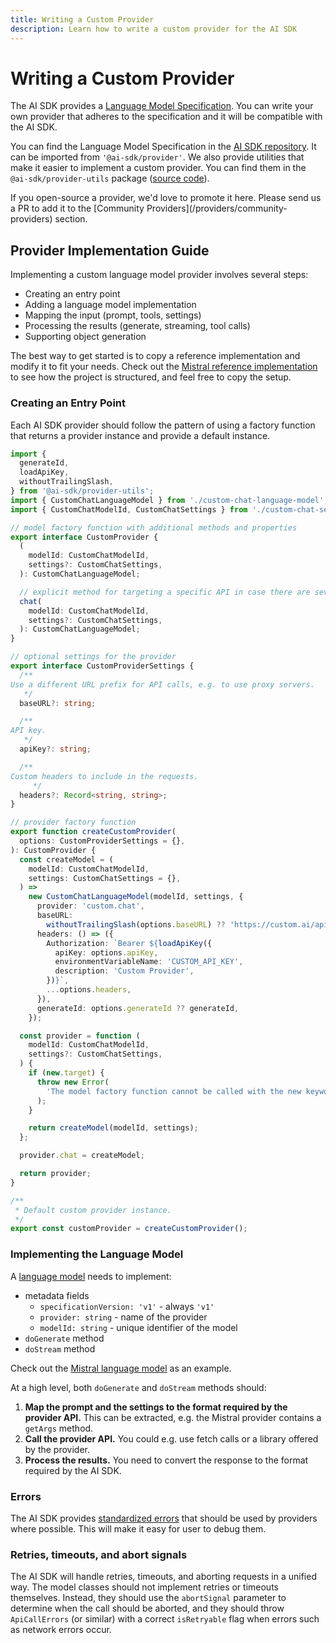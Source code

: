 ```yaml
---
title: Writing a Custom Provider
description: Learn how to write a custom provider for the AI SDK
---
```


# Writing a Custom Provider

The AI SDK provides a [Language Model Specification](https://github.com/vercel/ai/tree/main/packages/provider/src/language-model/v1).
You can write your own provider that adheres to the specification and it will be compatible with the AI SDK.

You can find the Language Model Specification in the [AI SDK repository](https://github.com/vercel/ai/tree/main/packages/provider/src/language-model/v1).
It can be imported from `'@ai-sdk/provider'`. We also provide utilities that make it easier to implement a custom provider. You can find them in the `@ai-sdk/provider-utils` package ([source code](https://github.com/vercel/ai/tree/main/packages/provider-utils)).

<Note>
  If you open-source a provider, we'd love to promote it here. Please send us a
  PR to add it to the [Community Providers](/providers/community-providers)
  section.
</Note>

## Provider Implementation Guide

Implementing a custom language model provider involves several steps:

- Creating an entry point
- Adding a language model implementation
- Mapping the input (prompt, tools, settings)
- Processing the results (generate, streaming, tool calls)
- Supporting object generation

The best way to get started is to copy a reference implementation and modify it to fit your needs.
Check out the [Mistral reference implementation](https://github.com/vercel/ai/tree/main/packages/mistral)
to see how the project is structured, and feel free to copy the setup.

### Creating an Entry Point

Each AI SDK provider should follow the pattern of using a factory function that returns a provider instance
and provide a default instance.

```ts filename="custom-provider.ts"
import {
  generateId,
  loadApiKey,
  withoutTrailingSlash,
} from '@ai-sdk/provider-utils';
import { CustomChatLanguageModel } from './custom-chat-language-model';
import { CustomChatModelId, CustomChatSettings } from './custom-chat-settings';

// model factory function with additional methods and properties
export interface CustomProvider {
  (
    modelId: CustomChatModelId,
    settings?: CustomChatSettings,
  ): CustomChatLanguageModel;

  // explicit method for targeting a specific API in case there are several
  chat(
    modelId: CustomChatModelId,
    settings?: CustomChatSettings,
  ): CustomChatLanguageModel;
}

// optional settings for the provider
export interface CustomProviderSettings {
  /**
Use a different URL prefix for API calls, e.g. to use proxy servers.
   */
  baseURL?: string;

  /**
API key.
   */
  apiKey?: string;

  /**
Custom headers to include in the requests.
     */
  headers?: Record<string, string>;
}

// provider factory function
export function createCustomProvider(
  options: CustomProviderSettings = {},
): CustomProvider {
  const createModel = (
    modelId: CustomChatModelId,
    settings: CustomChatSettings = {},
  ) =>
    new CustomChatLanguageModel(modelId, settings, {
      provider: 'custom.chat',
      baseURL:
        withoutTrailingSlash(options.baseURL) ?? 'https://custom.ai/api/v1',
      headers: () => ({
        Authorization: `Bearer ${loadApiKey({
          apiKey: options.apiKey,
          environmentVariableName: 'CUSTOM_API_KEY',
          description: 'Custom Provider',
        })}`,
        ...options.headers,
      }),
      generateId: options.generateId ?? generateId,
    });

  const provider = function (
    modelId: CustomChatModelId,
    settings?: CustomChatSettings,
  ) {
    if (new.target) {
      throw new Error(
        'The model factory function cannot be called with the new keyword.',
      );
    }

    return createModel(modelId, settings);
  };

  provider.chat = createModel;

  return provider;
}

/**
 * Default custom provider instance.
 */
export const customProvider = createCustomProvider();
```

### Implementing the Language Model

A [language model](https://github.com/vercel/ai/blob/main/packages/provider/src/language-model/v1/language-model-v1.ts) needs to implement:

- metadata fields
  - `specificationVersion: 'v1'` - always `'v1'`
  - `provider: string` - name of the provider
  - `modelId: string` - unique identifier of the model
- `doGenerate` method
- `doStream` method

Check out the [Mistral language model](https://github.com/vercel/ai/blob/main/packages/mistral/src/mistral-chat-language-model.ts) as an example.

At a high level, both `doGenerate` and `doStream` methods should:

1. **Map the prompt and the settings to the format required by the provider API.** This can be extracted, e.g. the Mistral provider contains a `getArgs` method.
2. **Call the provider API.** You could e.g. use fetch calls or a library offered by the provider.
3. **Process the results.** You need to convert the response to the format required by the AI SDK.

### Errors

The AI SDK provides [standardized errors](https://github.com/vercel/ai/tree/main/packages/provider/src/errors) that should be used by providers where possible. This will make it easy for user to debug them.

### Retries, timeouts, and abort signals

The AI SDK will handle retries, timeouts, and aborting requests in a unified way. The model classes should not implement retries or timeouts themselves. Instead, they should use the `abortSignal` parameter to determine when the call should be aborted, and they should throw `ApiCallErrors` (or similar) with a correct `isRetryable` flag when errors such as network errors occur.

